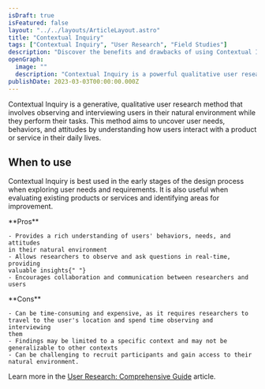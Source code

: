 ```yaml
---
isDraft: true
isFeatured: false
layout: "../../layouts/ArticleLayout.astro"
title: "Contextual Inquiry"
tags: ["Contextual Inquiry", "User Research", "Field Studies"]
description: "Discover the benefits and drawbacks of using Contextual Inquiry, a qualitative user research method that involves observing and interviewing users in their natural environment to uncover their needs, behaviors, and attitudes."
openGraph:
  image: ""
  description: "Contextual Inquiry is a powerful qualitative user research method used to explore user needs and requirements in their natural environment. Learn more about the pros and cons of using this method to improve your product or service."
publishDate: 2023-03-03T00:00:00.000Z
---
```


Contextual Inquiry is a generative, qualitative user research method that involves observing and interviewing users in their natural environment while they perform their tasks. This method aims to uncover user needs, behaviors, and attitudes by understanding how users interact with a product or service in their daily lives.

## When to use

Contextual Inquiry is best used in the early stages of the design process when exploring user needs and requirements. It is also useful when evaluating existing products or services and identifying areas for improvement.

<div class="mt-8 mb-8 grid grid-cols-2 divide-x overflow-hidden rounded-md border">
  <div class="py-6 px-10">
    **Pros**

    - Provides a rich understanding of users' behaviors, needs, and attitudes
    in their natural environment
    - Allows researchers to observe and ask questions in real-time, providing
    valuable insights{" "}
    - Encourages collaboration and communication between researchers and users

  </div>
  <div class="py-6 px-10">
    **Cons**

    - Can be time-consuming and expensive, as it requires researchers to
    travel to the user's location and spend time observing and interviewing
    them
    - Findings may be limited to a specific context and may not be
    generalizable to other contexts
    - Can be challenging to recruit participants and gain access to their
    natural environment.

  </div>
</div>

Learn more in the [User Research: Comprehensive Guide](/blog/user-research-comprehensive-guide) article.
